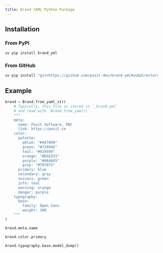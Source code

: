 ```yaml
---
title: Brand YAML Python Package
---
```


## Installation

### From PyPI

```bash
uv pip install brand_yml
```

### From GitHub

```bash
uv pip install "git+https://github.com/posit-dev/brand-yml#subdirectory=pkg-py"
```

## Example

```python
brand = Brand.from_yaml_str(
    # Typically, this file is stored in `_brand.yml`
    # and read with `Brand.from_yaml()`.
    """
    meta:
      name: Posit Software, PBC
      link: https://posit.co
    color:
      palette:
        pblue: "#447099"
        green: "#72994E"
        teal: "#419599"
        orange: "#EE6331"
        purple: "#9A4665"
        gray: "#707073"
      primary: blue
      secondary: gray
      success: green
      info: teal
      warning: orange
      danger: purple
    typography:
      base:
        family: Open Sans
        weight: 300
    """
)
```

```python
brand.meta.name
```

```python
brand.color.primary
```

```python
brand.typography.base.model_dump()
```
